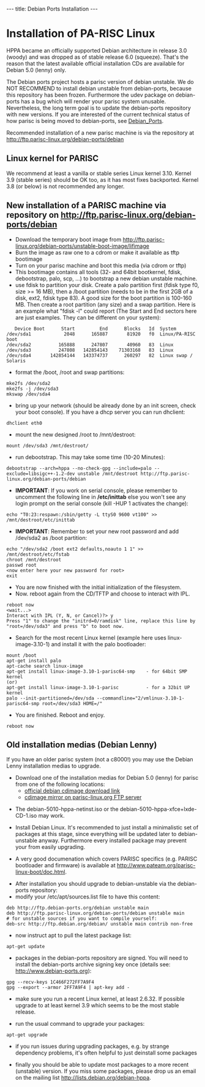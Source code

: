 ---
title: Debian Ports Installation
---

= Installation of PA-RISC Linux  =

HPPA became an officially supported Debian architecture in release 3.0 (woody) and was dropped as of stable release 6.0 (squeeze).
That's the reason that the latest available official installation CDs are available for Debian 5.0 (lenny) only.

The Debian ports project hosts a parisc version of debian unstable.
We do NOT RECOMMEND to install debian unstable from debian-ports, because this repository has been frozen.
Furthermore the udev package on debian-ports has a bug which will render your parisc system unusable.
Nevertheless, the long term goal is to update the debian-ports repository with new versions.
If you are interested of the current technical status of how parisc is being moved to debian-ports, see [http://wiki.parisc-linux.org/Debian_Ports Debian_Ports].

Recommended installation of a new parisc machine is via the repository at http://ftp.parisc-linux.org/debian-ports/debian

== Linux kernel for PARISC ==
We recommend at least a vanilla or stable series Linux kernel 3.10.
Kernel 3.9 (stable series) should be OK too, as it has most fixes backported.
Kernel 3.8 (or below) is not recommended any longer.

== New installation of a PARISC machine via repository on http://ftp.parisc-linux.org/debian-ports/debian ==
* Download the temporary boot image from http://ftp.parisc-linux.org/debian-ports/unstable-boot-image/lifimage
* Burn the image as raw one to a cdrom or make it available as tftp bootimage
* Turn on your parisc machine and boot this media (via cdrom or tftp)
* This bootimage contains all tools (32- and 64bit bootkernel, fdisk, debootstrap, palo, scp, ...) to bootstrap a new debian unstable machine.  
* use fdisk to partition your disk. Create a palo partition first (fdisk type f0, size >= 16 MB), then a /boot partition (needs to be in the first 2GB of a disk, ext2, fdisk type 83). A good size for the boot partition is 100-160 MB. Then create a root partition (any size) and a swap partition. Here is an example what "fdisk -l" could report (The Start and End sectors here are just examples. They can be different on your system):
<pre>
   Device Boot      Start         End      Blocks   Id  System
/dev/sda1            2048      165887       81920   f0  Linux/PA-RISC boot
/dev/sda2          165888      247807       40960   83  Linux
/dev/sda3          247808   142854143    71303168   83  Linux
/dev/sda4       142854144   143374737      260297   82  Linux swap / Solaris
</pre>
* format the /boot, /root and swap partitions:
<pre>
mke2fs /dev/sda2
mke2fs -j /dev/sda3
mkswap /dev/sda4
</pre>
* bring up your network (should be already done by an init screen, check your boot console). If you have a dhcp server you can run dhclient:
<pre>
dhclient eth0
</pre>
* mount the new designed /root to /mnt/destroot:
<pre>
mount /dev/sda3 /mnt/destroot/
</pre>
* run debootstrap. This may take some time (10-20 Minutes):
<pre>
debootstrap --arch=hppa --no-check-gpg --include=palo --exclude=libsigc++-1.2-dev unstable /mnt/destroot http://ftp.parisc-linux.org/debian-ports/debian
</pre>
* '''IMPORTANT''': If you work on serial console, please remember to uncomment the following line in '''/etc/inittab''' else you won't see any login prompt on the serial console (kill -HUP 1 activates the change):
<pre>
echo "T0:23:respawn:/sbin/getty -L ttyS0 9600 vt100" >> /mnt/destroot/etc/inittab
</pre>
* '''IMPORTANT''': Remember to set your new root password and add /dev/sda2 as /boot partition:
<pre>
echo "/dev/sda2 /boot ext2 defaults,noauto 1 1" >> /mnt/destroot/etc/fstab
chroot /mnt/destroot
passwd root
<now enter here your new password for root>
exit
</pre>
* You are now finished with the initial initialization of the filesystem.
* Now. reboot again from the CD/TFTP and choose to interact with IPL.
<pre>
reboot now
<wait...>
Interact with IPL (Y, N, or Cancel)?> y
Press "1" to change the "initrd=0/ramdisk" line, replace this line by "root=/dev/sda3" and press "b" to boot now.
</pre>
* Search for the most recent Linux kernel (example here uses linux-image-3.10-1) and install it with the palo bootloader:
<pre>
mount /boot
apt-get install palo
apt-cache search linux-image
apt-get install linux-image-3.10-1-parisc64-smp    - for 64bit SMP kernel
(or)
apt-get install linux-image-3.10-1-parisc          - for a 32bit UP kernel
palo --init-partitioned=/dev/sda --commandline="2/vmlinux-3.10-1-parisc64-smp root=/dev/sda3 HOME=/"
</pre>
* You are finished. Reboot and enjoy.
<pre>
reboot now
</pre>

== Old installation medias (Debian Lenny) ==

If you have an older parisc system (not a c8000!) you may use the Debian Lenny installation medias to upgrade.
 
* Download one of the installation medias for Debian 5.0 (lenny) for parisc from one of the following locations:
** [http://cdimage.debian.org/cdimage/archive/5.0.10/hppa/iso-cd/ official debian cdimage download link]
** [ftp://ftp.parisc-linux.org/debian-ports/lenny-5.0.10-hppa-iso-cd/cdimage.debian.org/ cdimage mirror on parisc-linux.org FTP server]

* The debian-5010-hppa-netinst.iso or the debian-5010-hppa-xfce+lxde-CD-1.iso may work.

* Install Debian Linux. It's recommended to just install a minimalistic set of packages at this stage, since everything will be updated later to debian-unstable anyway. Furthermore every installed package may prevent your from easily upgrading.

* A very good documenation which covers PARISC specifics (e.g. PARISC bootloader and firmware) is available at http://www.pateam.org/parisc-linux-boot/doc.html.

* After installation you should upgrade to debian-unstable via the debian-ports repository:
* modify your /etc/apt/sources.list file to have this content:
<pre>
deb http://ftp.debian-ports.org/debian unstable main
deb http://ftp.parisc-linux.org/debian-ports/debian unstable main
# for unstable sources if you want to compile yourself:
deb-src http://ftp.debian.org/debian/ unstable main contrib non-free  
</pre>

* now instruct apt to pull the latest package list:
<pre>
apt-get update
</pre>

* packages in the debian-ports repository are signed. You will need to install the debian-ports archive signing key once (details see: http://www.debian-ports.org):
<pre>
gpg --recv-keys 1C466F272FF7A9F4
gpg --export --armor 2FF7A9F4 | apt-key add -
</pre>

* make sure you run a recent Linux kernel, at least 2.6.32. If possible upgrade to at least kernel 3.9 which seems to be the most stable release.
 
* run the usual command to upgrade your packages:
<pre>
apt-get upgrade
</pre>

* if you run issues during upgrading packages, e.g. by strange dependency problems, it's often helpful to just deinstall some packages

* finally you should be able to update most packages to a more recent (unstable) version. If you miss some packages, please drop us an email on the mailing list http://lists.debian.org/debian-hppa.